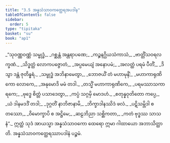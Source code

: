 ```yaml
---
title: "3.5 အန္နသံသာဝကတ္ထေရအပဒါန"
tableOfContents: false
sidebar:
  order: 5
type: "tipitaka"
basket: "su"
book: "ap1"
---
```



<DynamicBreadcrumb />

<Division number="155" book="ap1" e="ch" v="20" p="86">

<Paragraph number="1022" type="verses" book="ap1">
_“သုဝဏ္ဏဝဏ္ဏံ သမ္ဗုဒ္ဓံ,_  
_ဂစ္ဆန္တံ အန္တရာပဏေ;_  
_ကဉ္စနဂ္ဃိယသံကာသံ,_  
_ဗာတ္တိံသဝရလက္ခဏံ._  

</Paragraph>

</Division>
<Division number="156" book="ap1" e="ch" v="20" p="86">

<Paragraph number="1023" type="verses" book="ap1">
_သိဒ္ဓတ္ထံ လောကပဇ္ဇောတံ,_  
_အပ္ပမေယျံ အနောပမံ;_  
_အလတ္ထံ ပရမံ ပီတိံ,_  
_ဒိသွာ ဒန္တံ ဇုတိန္ဓရံ._  

</Paragraph>

</Division>
<Division number="157" book="ap1" e="ch" v="20" p="86">

<Paragraph number="1024" type="verses" book="ap1">
_သမ္ဗုဒ္ဓံ အဘိနာမေတွာ,_  
_ဘောဇယိံ တံ မဟာမုနိံ;_  
_မဟာကာရုဏိကော လောကေ,_  
_အနုမောဒိ မမံ တဒါ._  

</Paragraph>

</Division>
<Division number="158" book="ap1" e="ch" v="20" p="87">

<Paragraph number="1025" type="verses" book="ap1">
_တသ္မိံ မဟာကာရုဏိကေ,_  
_ပရမဿာသကာရကေ;_  
_ဗုဒ္ဓေ စိတ္တံ ပသာဒေတွာ,_  
_ကပ္ပံ သဂ္ဂမှိ မောဒဟံ._  

</Paragraph>

</Division>
<Division number="159" book="ap1" e="ch" v="20" p="87">

<Paragraph number="1026" type="verses" book="ap1">
_စတုန္နဝုတိတော ကပ္ပေ,_  
_ယံ ဒါနမဒဒိံ တဒါ;_  
_ဒုဂ္ဂတိံ နာဘိဇာနာမိ,_  
_ဘိက္ခာဒါနဿိဒံ ဖလံ._  

</Paragraph>

</Division>
<Division number="160" book="ap1" e="ch" v="20" p="87">

<Paragraph number="1027" type="verses" book="ap1">
_ပဋိသမ္ဘိဒါ စတဿော,_  
_ဝိမောက္ခာပိ စ အဋ္ဌိမေ;_  
_ဆဠဘိညာ သစ္ဆိကတာ,_  
_ကတံ ဗုဒ္ဓဿ သာသနံ”._  

</Paragraph>

<Paragraph number="1028" book="ap1">
ဣတ္ထံ သုဒံ အာယသ္မာ အန္နသံသာဝကော ထေရော ဣမာ ဂါထာယော အဘာသိတ္ထာတိ.

</Paragraph>
</Division>

<Paragraph number="1029" type="center" book="ap1">
အန္နသံသာဝကတ္ထေရဿာပဒါနံ ပဉ္စမံ.
</Paragraph>